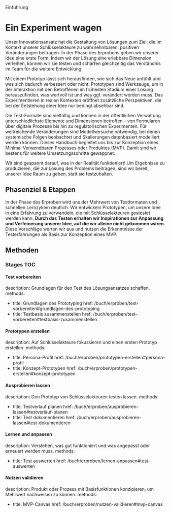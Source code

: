 Einführung


# Ein Experiment wagen

Unser Innovationsansatz hat die Gestaltung von Lösungen zum Ziel, die im Kontext unserer Schlüsselakteure zu wahrnehmbaren, positiven Veränderungen beitragen. In der Phase des Erprobens geben wir unserer Idee eine erste Form. Indem wir der Lösung eine erlebbare Dimension verleihen, können wir sie testen und schärfen gleichzeitig das Verständnis im Team für die weitere Entwicklung.

Mit einem Prototyp lässt sich herausfinden, wie sich das Neue anfühlt und was sich dadurch verbessert oder nicht. Prototypen sind Werkzeuge, um in der Interaktion mit den Betroffenen im frühesten Stadium einer Lösung herauszufinden, was wertvoll ist und was ggf. verändert werden muss. Das Experimentieren in realen Kontexten eröffnet zusätzliche Perspektiven, die bei der Entstehung einer Idee nur bedingt absehbar sind.

Die Test-Formate sind vielfältig und können in der öffentlichen Verwaltung unterschiedlichste Elemente und Dimensionen betreffen – von Formularen über digitale Prozesse bis hin zu regulatorischen Experimenten. Für weitreichende Veränderungen sind Modellversuche notwendig, bei denen systemische Folgen beobachtet und Skalierungen datenbasiert modelliert werden können. Dieses Handbuch begleitet uns bis zur Konzeption eines Minimal Verwendbaren Prozesses oder Produktes (MVP). Damit sind wir bestens für weitere Umsetzungsschritte gewappnet.

Wir sind gespannt darauf, was in der Realität funktioniert! Um Ergebnisse zu produzieren, die zur Lösung des Problems beitragen, sind wir bereit, unserer Idee Raum zu geben, statt sie festzuhalten.

## Phasenziel & Etappen

In der Phase des Erproben wird uns der Mehrwert von Testformaten und schnellen Lernzyklen deutlich. Wir entwickeln Prototypen, um unsere Idee in eine Erfahrung zu verwandeln, die mit Schlüsselakteuren gestestet werden kann. **Durch das Testen erhalten wir Inspirationen zur Anpassung und Verfeinerung unserer Idee, auf die wir alleine nicht gekommen wären.** Diese Vorschläge werten wir aus und nutzen die Erkenntnisse der Testerfahrungen als Basis zur Konzeption eines MVP.



## Methoden

### Stages TOC

####  Test vorbereiten
description: Grundlagen für den Test des Lösungsansatzes schaffen.
methods:
- title: Grundlagen des Prototyping
	href: /buch/erproben/test-vorbereiten#grundlagen-des-prototyping
- title: Testbasis zusammenstellen
	href: /buch/erproben/test-vorbereiten#testbasis-zusammenstellen

####  Prototypen erstellen
description: Auf Schlüsselakteure fokussieren und einen ersten Prototyp erstellen.
methods:
- title: Persona-Profil
	href: /buch/erproben/prototypen-erstellen#persona-profil
- title: Konzept-Prototypen
	href: /buch/erproben/prototypen-erstellen#konzept-prototypen


####  Ausprobieren lassen
description: Den Prototyp von Schlüssel­akteuren testen lassen.
methods:
- title: Testverlauf planen
	href: /buch/erproben/ausprobieren-lassen#testverlauf-planen
- title: Test dokumentieren
	href: /buch/erproben/ausprobieren-lassen#test-dokumentieren



####  Lernen und anpassen
description: Verstehen, was gut funktioniert und was angepasst oder erneuert werden muss.
methods:
- title: Test auswerten
	href: /buch/erproben/lernen-anpassen#test-auswerten

####  Nutzen validieren
description: Produkt oder Prozess mit Basisfunktionen konzipieren, um Mehrwert nachweisen zu können.
methods:
- title: MVP-Canvas
	href: /buch/erproben/nutzen-validieren#mvp-canvas
